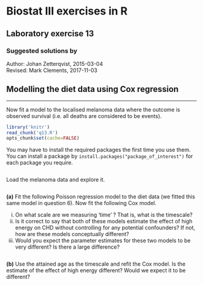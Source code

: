 Biostat III exercises in R
===========
Laboratory exercise 13
-----------

### Suggested solutions by
Author: Johan Zetterqvist, 2015-03-04 <br/>
Revised: Mark Clements, 2017-11-03 <br/>


## Modelling the diet data using Cox regression

-----------

Now fit a model to the localised melanoma data where the outcome is observed survival (i.e. all deaths are considered to be events).

```r
library('knitr')
read_chunk('q13.R')
opts_chunk$set(cache=FALSE)
```

You may have to install the required packages the first time you use them. You can install a package by `install.packages("package_of_interest")` for each package you require.

```r
```
Load the melanoma data and explore it.

```r
```

**(a)** Fit the following Poisson regression model to the diet data (we fitted this same model in question 6). Now fit the following Cox model.

i. On what scale are we measuring ‘time’ ? That is, what is the timescale?
ii. Is it correct to say that both of these models estimate the effect of high energy on CHD without controlling for any potential confounders? If not, how are these models conceptually different?
iii. Would you expect the parameter estimates for these two models to be very different? Is there a large difference?


```r
```

**(b)** Use the attained age as the timescale and refit the Cox model. Is the estimate of the effect of high energy different? Would we expect it to be different?

```r
```
